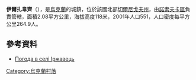 {{coord|50|58|37|N|31|25|57|E|scale:100000|display=title}}

'''伊爾扎韋齊'''（{{lang-uk|Іржавець}}），是[[烏克蘭|烏克蘭]]的城鎮，位於該國北部[[切爾尼戈夫州|切爾尼戈夫州]]，由[[諾索夫卡區|諾索夫卡區]]負責管轄，面積2.08平方公里，海拔高度118米，2001年人口551，人口密度每平方公里264.9人。

==參考資料==
* [http://rp5.ua/147814/ua Погода в селі Іржавець]

{{Ukraine-geo-stub}}
[[Category:烏克蘭村落|Category:烏克蘭村落]]